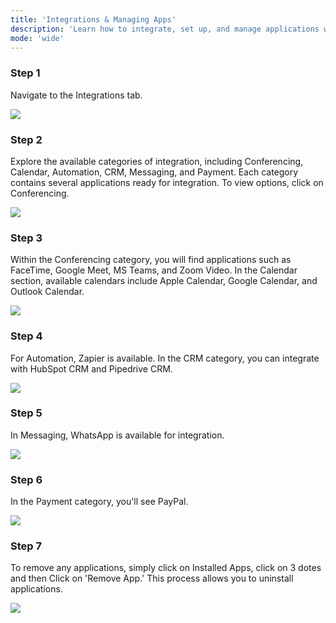```yaml
---
title: 'Integrations & Managing Apps'
description: 'Learn how to integrate, set up, and manage applications within the platform with easy-to-follow steps.'
mode: 'wide'
---
```


### Step 1

Navigate to the Integrations tab.

<Frame><img src="/images/integrationSetup/image1.jpg" /></Frame>

### Step 2

Explore the available categories of integration, including Conferencing, Calendar, Automation, CRM, Messaging, and Payment. Each category contains several applications ready for integration. To view options, click on Conferencing.

<Frame><img src="/images/integrationSetup/image2.jpg" /></Frame>

### Step 3

Within the Conferencing category, you will find applications such as FaceTime, Google Meet, MS Teams, and Zoom Video. In the Calendar section, available calendars include Apple Calendar, Google Calendar, and Outlook Calendar.

<Frame><img src="/images/integrationSetup/image3.jpg" /></Frame>

### Step 4

For Automation, Zapier is available. In the CRM category, you can integrate with HubSpot CRM and Pipedrive CRM.

<Frame><img src="/images/integrationSetup/image4.jpg" /></Frame>

### Step 5

In Messaging, WhatsApp is available for integration.

<Frame><img src="/images/integrationSetup/image5.jpg" /></Frame>

### Step 6

In the Payment category, you'll see PayPal.

<Frame><img src="/images/integrationSetup/image6.jpg" /></Frame>

### Step 7
To remove any applications, simply click on Installed Apps, click on 3 dotes and then Click on 'Remove App.' This process allows you to uninstall applications.

<Frame><img src="/images/integrationSetup/image7.jpg" /></Frame>
